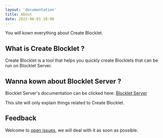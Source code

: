 ```yaml
---
layout: 'documentation'
title: About
date: 2022-06-01 18:00
---
```


You will kown everything about Create Blocklet.

## What is Create Blocklet ?

Create Blocklet is a tool that helps you quickly create Blocklets that can be run on Blocklet Server.

## Wanna kown about Blocklet Server ?

Blocklet Server's documentation can be clicked here: [Blocklet Server](https://docs.arcblock.io/abtnode/zh/)

This site will only explain things related to Create Blocklet.

## Feedback

Welcome to [open issues](https://github.com/blocklet/create-blocklet/issues), we will deal with it as soon as possible.
